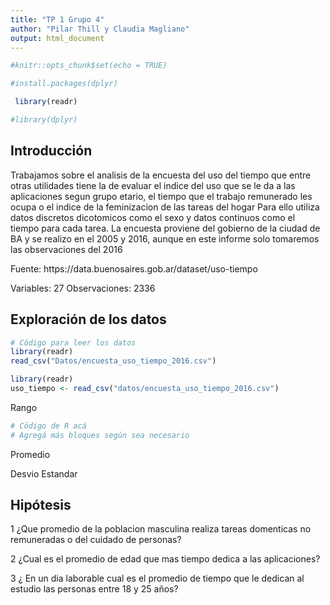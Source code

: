 ```yaml
---
title: "TP 1 Grupo 4"
author: "Pilar Thill y Claudia Magliano"
output: html_document
---
```



```r
#knitr::opts_chunk$set(echo = TRUE)

#install.packages(dplyr)


```
```r
 library(readr)
```
```r
#library(dplyr)
```


## Introducción
Trabajamos sobre el analisis de la encuesta del uso del tiempo que entre otras utilidades tiene la de evaluar el indice del uso que se le da a las aplicaciones segun grupo etario, el tiempo que el trabajo remunerado les ocupa o el indice de la feminizacion de las tareas del hogar Para ello utiliza datos discretos dicotomicos como el sexo y datos continuos como el tiempo para cada tarea.
La encuesta proviene del gobierno de la ciudad de BA y se realizo en el 2005 y 2016, aunque en este informe solo tomaremos las observaciones del 2016

Fuente: https://data.buenosaires.gob.ar/dataset/uso-tiempo

Variables: 27
Observaciones: 2336

## Exploración de los datos


```r
# Código para leer los datos
library(readr)
read_csv("Datos/encuesta_uso_tiempo_2016.csv")
```


```r
library(readr)
uso_tiempo <- read_csv("datos/encuesta_uso_tiempo_2016.csv")


```
Rango


```r
# Cödigo de R acá 
# Agregá más bloques según sea necesario
```

Promedio 

Desvio Estandar

## Hipótesis
 1 ¿Que promedio de la poblacion masculina realiza tareas domenticas no remuneradas o del cuidado de personas?
 
2 ¿Cual es el promedio de edad que mas tiempo dedica a las aplicaciones?

3 ¿ En un dia laborable cual es el promedio de tiempo que le dedican al estudio las personas entre 18 y 25 años?

